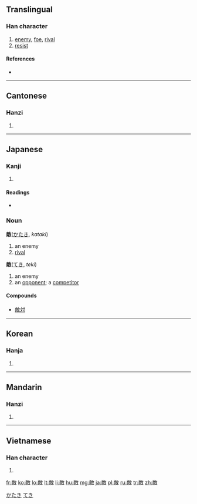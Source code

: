 {{also|敌}}
==Translingual==

===Han character===
{{Han char|rn=66|rad=攴|as=11|sn=15|four=0824<sub>0</sub>|canj=卜月人大 (YBOK)|ids=⿰[[啇]][[攵]]}}

# [[enemy]], [[foe]], [[rival]]
# [[resist]]

====References====
* {{Han ref|kx=0474.480|dkj=13354|dj=0828.290|hdz=21475.040|uh=6575|ud=25973|bh=BCC4|bd=48324}}

----

==Cantonese==

===Hanzi===
{{yue-hanzi|jyut=|y=dik6|sim=敌}}

# {{defn|Cantonese|sort=攴11}}

----

==Japanese==

===Kanji===
{{ja-kanji|grade=5|rs=攴11}}

# {{defn|Japanese|sort=攴11}}

====Readings====
* {{ja-readings|on=[[てき]] (teki)|kun=[[かたき]] (kataki), [[あだ]] (ada)}}

===Noun===
'''敵'''([[かたき]], ''kataki'')

# an enemy
# [[rival]]
'''敵'''([[てき]], ''teki'')
# an enemy
# an [[opponent]]; a [[competitor]]

====Compounds====
* [[敵対]]

[[Category:Japanese nouns|かたき]]
[[Category:Japanese nouns|てき]]

----

==Korean==

===Hanja===
{{ko-hanja|hangeul=적|eumhun=|rv=jeok|mr=chŏk|y=cek}}

# {{defn|Korean|sort=攴11}}

----

==Mandarin==

===Hanzi===
{{cmn-hanzi|sim=敌|pin=[[dí]] ([[di2]])|wg=ti<sup>2</sup>}}

# {{defn|Mandarin|sort=攴11}}

----

==Vietnamese==

===Han character===
{{vi-hantu|[[địch]]|rs=攴11}}

# {{defn|Vietnamese|sort=攴11}}

[[fr:敵]]
[[ko:敵]]
[[lo:敵]]
[[lt:敵]]
[[li:敵]]
[[hu:敵]]
[[mg:敵]]
[[ja:敵]]
[[pl:敵]]
[[ru:敵]]
[[tr:敵]]
[[zh:敵]]